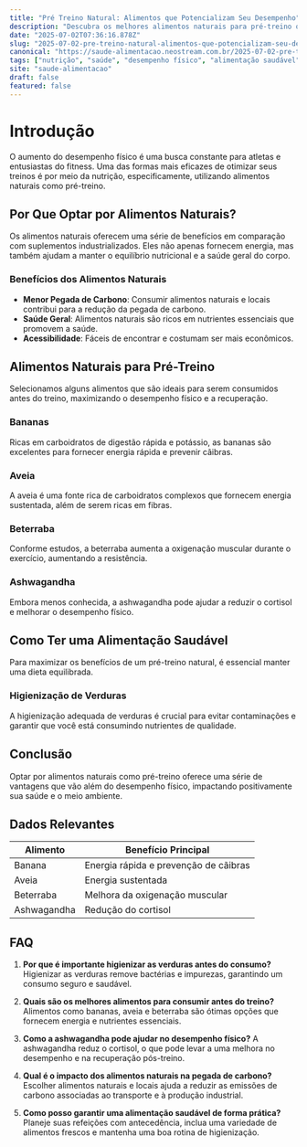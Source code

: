 ```yaml
---
title: "Pré Treino Natural: Alimentos que Potencializam Seu Desempenho"
description: "Descubra os melhores alimentos naturais para pré-treino que ajudam a aumentar sua energia e desempenho físico. Dicas sobre como ter uma alimentação saudável e reduzir a pegada de carbono."
date: "2025-07-02T07:36:16.878Z"
slug: "2025-07-02-pre-treino-natural-alimentos-que-potencializam-seu-desempenho"
canonical: "https://saude-alimentacao.neostream.com.br/2025-07-02-pre-treino-natural-alimentos-que-potencializam-seu-desempenho"
tags: ["nutrição", "saúde", "desempenho físico", "alimentação saudável", "sustentabilidade"]
site: "saude-alimentacao"
draft: false
featured: false
---
```


# Introdução
O aumento do desempenho físico é uma busca constante para atletas e entusiastas do fitness. Uma das formas mais eficazes de otimizar seus treinos é por meio da nutrição, especificamente, utilizando alimentos naturais como pré-treino.

## Por Que Optar por Alimentos Naturais?
Os alimentos naturais oferecem uma série de benefícios em comparação com suplementos industrializados. Eles não apenas fornecem energia, mas também ajudam a manter o equilíbrio nutricional e a saúde geral do corpo.

### Benefícios dos Alimentos Naturais
- **Menor Pegada de Carbono**: Consumir alimentos naturais e locais contribui para a redução da pegada de carbono.
- **Saúde Geral**: Alimentos naturais são ricos em nutrientes essenciais que promovem a saúde.
- **Acessibilidade**: Fáceis de encontrar e costumam ser mais econômicos.

## Alimentos Naturais para Pré-Treino
Selecionamos alguns alimentos que são ideais para serem consumidos antes do treino, maximizando o desempenho físico e a recuperação.

### Bananas
Ricas em carboidratos de digestão rápida e potássio, as bananas são excelentes para fornecer energia rápida e prevenir cãibras.

### Aveia
A aveia é uma fonte rica de carboidratos complexos que fornecem energia sustentada, além de serem ricas em fibras.

### Beterraba
Conforme estudos, a beterraba aumenta a oxigenação muscular durante o exercício, aumentando a resistência.

### Ashwagandha
Embora menos conhecida, a ashwagandha pode ajudar a reduzir o cortisol e melhorar o desempenho físico.

## Como Ter uma Alimentação Saudável
Para maximizar os benefícios de um pré-treino natural, é essencial manter uma dieta equilibrada.

### Higienização de Verduras
A higienização adequada de verduras é crucial para evitar contaminações e garantir que você está consumindo nutrientes de qualidade.

## Conclusão
Optar por alimentos naturais como pré-treino oferece uma série de vantagens que vão além do desempenho físico, impactando positivamente sua saúde e o meio ambiente.

## Dados Relevantes
| Alimento     | Benefício Principal                 |
|--------------|-------------------------------------|
| Banana       | Energia rápida e prevenção de cãibras |
| Aveia        | Energia sustentada                  |
| Beterraba    | Melhora da oxigenação muscular      |
| Ashwagandha  | Redução do cortisol                 |

## FAQ

1. **Por que é importante higienizar as verduras antes do consumo?**
   Higienizar as verduras remove bactérias e impurezas, garantindo um consumo seguro e saudável.

2. **Quais são os melhores alimentos para consumir antes do treino?**
   Alimentos como bananas, aveia e beterraba são ótimas opções que fornecem energia e nutrientes essenciais.

3. **Como a ashwagandha pode ajudar no desempenho físico?**
   A ashwagandha reduz o cortisol, o que pode levar a uma melhora no desempenho e na recuperação pós-treino.

4. **Qual é o impacto dos alimentos naturais na pegada de carbono?**
   Escolher alimentos naturais e locais ajuda a reduzir as emissões de carbono associadas ao transporte e à produção industrial.

5. **Como posso garantir uma alimentação saudável de forma prática?**
   Planeje suas refeições com antecedência, inclua uma variedade de alimentos frescos e mantenha uma boa rotina de higienização.